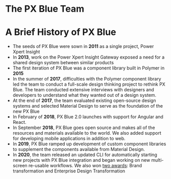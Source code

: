 
# The PX Blue Team

<MaintainersCards />
<Divider />

# A Brief History of PX Blue

-   The seeds of PX Blue were sown in **2011** as a single project, Power Xpert Insight
-   In **2013**, work on the Power Xpert Insight Gateway exposed a need for a shared design system between similar products
-   The first iteration of PX Blue was a component library built in Polymer in **2015**
-   In the summer of **2017**, difficulties with the Polymer component library led the team to conduct a full-scale design thinking project to rethink PX Blue. The team conducted extensive interviews with designers and developers to understand what they wanted out of a design system.
-   At the end of **2017**, the team evaluated existing open-source design systems and selected Material Design to serve as the foundation of the new PX Blue
-   In February of **2018**, PX Blue 2.0 launches with support for Angular and React.
-   In September **2018**, PX Blue goes open source and makes all of the resources and materials available to the world. We also added support for developing mobile applications in addition to web.
-   In **2019**, PX Blue ramped up development of custom component libraries to supplement the components available from Material Design.
-   In **2020**, the team released an updated CLI for automatically starting new projects with PX Blue integration and began working on new multi-screen re-usable workflows. We also won [two awards](https://www.designinnovationglobal.com/design-thinking/articles/di-global-awards-winners): Brand transformation and Enterprise Design Transformation
